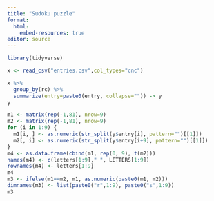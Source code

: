 ```yaml
---
title: "Sudoku puzzle"
format:
  html:
    embed-resources: true
editor: source
---
```



```r
library(tidyverse)
```

```r
x <- read_csv("entries.csv",col_types="cnc")
```

```r
x %>%
  group_by(rc) %>%
  summarize(entry=paste0(entry, collapse="")) -> y
y
```

```r
m1 <- matrix(rep(-1,81), nrow=9)
m2 <- matrix(rep(-1,81), nrow=9)
for (i in 1:9) {
  m1[i, ] <- as.numeric(str_split(y$entry[i], pattern="")[[1]])
  m2[, i] <- as.numeric(str_split(y$entry[i+9], pattern="")[[1]])
}
m4 <- as.data.frame(cbind(m1, rep(0, 9), t(m2)))
names(m4) <- c(letters[1:9]," ", LETTERS[1:9])
rownames(m4) <- letters[1:9]
m4
m3 <- ifelse(m1==m2, m1, as.numeric(paste0(m1, m2)))
dimnames(m3) <- list(paste0("r",1:9), paste0("s",1:9))
m3
```